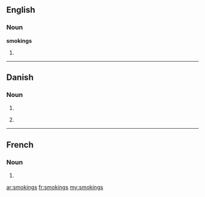 ==English==

===Noun===
'''smokings'''

# {{plural of|[[smoking]]}}

----

==Danish==

===Noun===
{{infl|da|noun form|g=c}}

# {{form of|genitive singular indefinite|smoking|lang=da}}
# {{qualifier|unofficial}} {{form of|plural indefinite|smoking|lang=da}}

----

==French==

===Noun===
{{infl|fr|plural}} {{m|p}}

# {{plural of|smoking|lang=fr}}

[[ar:smokings]]
[[fr:smokings]]
[[my:smokings]]